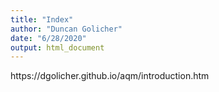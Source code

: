 ```yaml
---
title: "Index"
author: "Duncan Golicher"
date: "6/28/2020"
output: html_document
---
```


https://dgolicher.github.io/aqm/introduction.htm